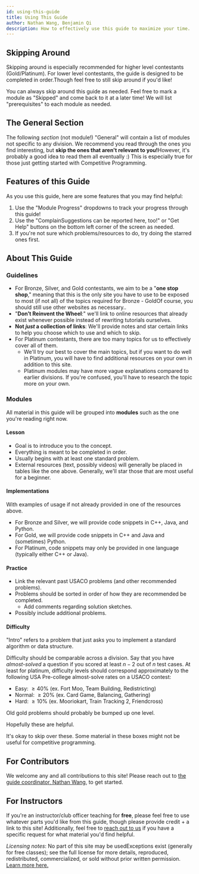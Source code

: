 ```yaml
---
id: using-this-guide
title: Using This Guide
author: Nathan Wang, Benjamin Qi
description: How to effectively use this guide to maximize your time.
---
```


## Skipping Around

Skipping around is especially recommended for higher level contestants (Gold/Platinum). For lower level contestants, the guide is designed to be completed in order.<Asterisk>Though feel free to still skip around if you'd like!</Asterisk>

You can always skip around this guide as needed. Feel free to <TextTooltip content="Find the dropdown at the top right of this page!">mark a module</TextTooltip> as "Skipped" and come back to it at a later time! We will list "prerequisites" to each module as needed.

## The General Section

The following _section_ (not module!) "General" will contain a list of modules not specific to any division. We recommend you read through the ones you find interesting, but **skip the ones that aren't relevant to you!**<Asterisk>However, it's probably a good idea to read them all eventually :)</Asterisk> This is especially true for those just getting started with Competitive Programming.

## Features of this Guide

As you use this guide, here are some features that you may find helpful:

1. Use the "Module Progress" dropdowns to track your progress through this guide!
2. Use the "Complain<Asterisk>Suggestions can be reported here, too!</Asterisk>" or "Get Help" buttons on the bottom left corner of the screen as needed.
3. If you're not sure which problems/resources to do, try doing the starred ones first.


## About This Guide

### Guidelines

 - For Bronze, Silver, and Gold contestants, we aim to be a "**one stop shop**," meaning that this is the only site you have to use to be exposed to most (if not all) of the topics required for Bronze - Gold<Asterisk>Of course, you should still use other websites as necessary.</Asterisk>.
 - "**Don’t Reinvent the Wheel**:" we'll link to online resources that already exist whenever possible instead of rewriting tutorials ourselves.
 - **Not *just* a collection of links**: We'll provide notes and star certain links to help you choose which to use and which to skip.
 - For Platinum contestants, there are too many topics for us to effectively cover all of them.
   - We'll try our best to cover the main topics, but if you want to do well in Platinum, you will have to find additional resources on your own in addition to this site.
   - Platinum modules may have more vague explanations compared to earlier divisions. If you're confused, you'll have to research the topic more on your own.

### Modules

All material in this guide will be grouped into **modules** such as the one you're reading right now.

#### Lesson

  - Goal is to introduce you to the concept.
  - Everything is meant to be completed in order.
  - Usually begins with at least one standard problem.
  - External resources (text, possibly videos) will generally be placed in tables like the one above. Generally, we'll star those that are most useful for a beginner.

#### Implementations

With examples of usage if not already provided in one of the resources above.

  - For Bronze and Silver, we will provide code snippets in C++, Java, and Python.
  - For Gold, we will provide code snippets in C++ and Java and (sometimes) Python.
  - For Platinum, code snippets may only be provided in one language (typically either C++ or Java).

#### Practice

  - Link the relevant past USACO problems (and other recommended problems).
  - Problems should be sorted in order of how they are recommended be completed.
    - Add comments regarding solution sketches.
  - Possibly include additional problems.

#### Difficulty

"Intro" refers to a problem that just asks you to implement a standard algorithm or data structure.

Difficulty should be comparable across a division. Say that you have *almost-solved* a question if you scored at least $n-2$ out of $n$ test cases. At least for platinum, difficulty levels should correspond approximately to the following USA Pre-college almost-solve rates on a USACO contest:

  - Easy: $\ge 40\%$ (ex. Fort Moo, Team Building, Redistricting)
  - Normal: $\ge 20\%$ (ex. Card Game, Balancing, Gathering)
  - Hard: $\ge 10\%$ (ex. Mooriokart, Train Tracking 2, Friendcross)

Old gold problems should probably be bumped up one level.

<info-block title="Pro Tip">

Hopefully these are helpful.

</info-block>

<optional-content title="Optional Content">

It's okay to skip over these. Some material in these boxes might not be useful for competitive programming.

</optional-content>

## For Contributors

We welcome any and all contributions to this site! Please reach out to [the guide coordinator, Nathan Wang](mailto:nathan.r.wang@gmail.com), to get started.

## For Instructors

If you're an instructor/club officer teaching for **free**, please feel free to use whatever parts you'd like from this guide, though please provide credit + a link to this site! Additionally, feel free to [reach out to us](mailto:nathan.r.wang@gmail.com) if you have a specific request for what material you'd find helpful.

_Licensing notes_: No part of this site may be used<Asterisk>Exceptions exist (generally for free classes); see the full license for more details</Asterisk>, reproduced, redistributed, commercialized, or sold without prior written permission. [Learn more here.](/license)